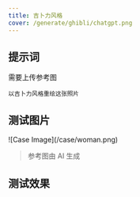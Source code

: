 ```yaml
---
title: 吉卜力风格
cover: /generate/ghibli/chatgpt.png
---
```


## 提示词

需要上传参考图

```text
以吉卜力风格重绘这张照片
```

## 测试图片

<div className="w-[50%] mx-auto">
![Case Image](/case/woman.png)
</div>


> 参考图由 AI 生成

## 测试效果

<ImagePreview>
  <ImageCase imageUrl="/generate/ghibli/chatgpt.png" modelName="ChatGPT" />
  <ImageCase imageUrl="/generate/ghibli/doubao.png" modelName="豆包" />
  <ImageCase imageUrl="/generate/ghibli/jimeng.jpeg" modelName="即梦" />
</ImagePreview>
